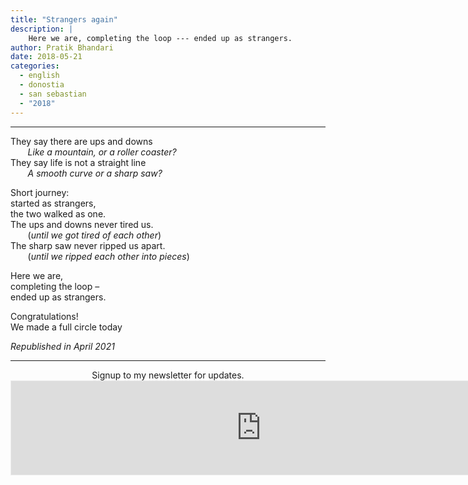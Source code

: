 ```yaml
---
title: "Strangers again"
description: | 
    Here we are, completing the loop --- ended up as strangers.
author: Pratik Bhandari
date: 2018-05-21
categories:
  - english
  - donostia
  - san sebastian
  - "2018"
---
```


<!-- Oh, so some links brought you here. Cool.\ -->

***

They say there are ups and downs\
&nbsp;&nbsp;&nbsp;&nbsp;&nbsp;&nbsp;
*Like a mountain, or a roller coaster?*\
They say life is not a straight line\
&nbsp;&nbsp;&nbsp;&nbsp;&nbsp;&nbsp;
*A smooth curve or a sharp saw?*

Short journey:\
started as strangers,\
the two walked as one.\
The ups and downs never tired us.\
&nbsp;&nbsp;&nbsp;&nbsp;&nbsp;&nbsp;
(*until we got tired of each other*)\
The sharp saw never ripped us apart.\
&nbsp;&nbsp;&nbsp;&nbsp;&nbsp;&nbsp;
(*until we ripped each other into pieces*)

Here we are,\
completing the loop --\
ended up as strangers.

Congratulations!\
We made a full circle today

_Republished in April 2021_

***

<div
<b style="text-align:center;">Signup to my newsletter for updates.</b>
</div>

<iframe
src="https://drpratik.substack.com/embed" width="800" height="150" style="border:1px solid #EEE; background:white;" frameborder="0" scrolling="no">
</iframe>
 
